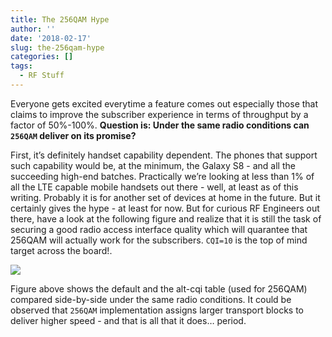 ```yaml
---
title: The 256QAM Hype
author: ''
date: '2018-02-17'
slug: the-256qam-hype
categories: []
tags:
  - RF Stuff
---
```


Everyone gets excited everytime a feature comes out especially those that claims to improve the subscriber experience in terms of throughput by a factor of 50%-100%. **Question is: Under the same radio conditions can `256QAM` deliver on its promise?**

First, it's definitely handset capability dependent. The phones that support such capability would be, at the minimum, the Galaxy S8 - and all the succeeding high-end batches. Practically we're looking at less than 1% of all the LTE capable mobile handsets out there - well, at least as of this writing. Probably it is for another set of devices at home in the future. But it certainly gives the hype - at least for now. But for curious RF Engineers out there, have a look at the following figure and realize that it is still the task of securing a good radio access interface quality which will quarantee that 256QAM will actually work for the subscribers. `CQI=10` is the top of mind target across the board!.

![](/img/256qam.png)

Figure above shows the default and the alt-cqi table (used for 256QAM) compared side-by-side under the same radio conditions. It could be observed that `256QAM` implementation assigns larger transport blocks to deliver higher speed - and that is all that it does... period.



